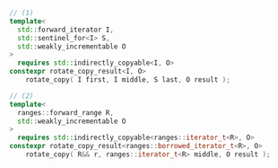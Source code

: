 ```cpp
// (1)
template<
  std::forward_iterator I,
  std::sentinel_for<I> S,
  std::weakly_incrementable O
>
  requires std::indirectly_copyable<I, O>
constexpr rotate_copy_result<I, O>
    rotate_copy( I first, I middle, S last, O result );

// (2)
template<
  ranges::forward_range R,
  std::weakly_incrementable O
>
  requires std::indirectly_copyable<ranges::iterator_t<R>, O>
constexpr rotate_copy_result<ranges::borrowed_iterator_t<R>, O>
    rotate_copy( R&& r, ranges::iterator_t<R> middle, O result );
```
